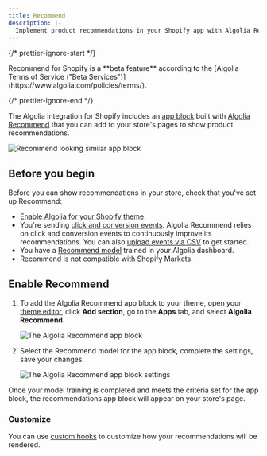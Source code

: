 ```yaml
---
title: Recommend
description: |-
  Implement product recommendations in your Shopify app with Algolia Recommend.
---
```


{/* prettier-ignore-start */}

<Info>
  Recommend for Shopify is a **beta feature** according to the [Algolia Terms of Service ("Beta Services")](https://www.algolia.com/policies/terms/).
</Info>

{/* prettier-ignore-end */}

The Algolia integration for Shopify includes an [app block](https://shopify.dev/docs/storefronts/themes/architecture/blocks/app-blocks) built with [Algolia Recommend](/guides/algolia-recommend/overview/) that you can add to your store's pages to show product recommendations.

![Recommend looking similar app block](/doc/assets/images/integrations/shopify/recommend/recommend-looking-similar-block-9e352141.png)

## Before you begin

Before you can show recommendations in your store, check that you've set up Recommend:

- [Enable Algolia for your Shopify theme](/integration/shopify/getting-started/quick-start/#enable-algolia-on-your-theme).
- You're sending [click and conversion events](/integration/bigcommerce/search-settings/events/).
  Algolia Recommend relies on click and conversion events to continuously improve its recommendations.
  You can also [upload events via CSV](/guides/algolia-recommend/how-to/csv-upload/) to get started.
- You have a [Recommend model](/guides/algolia-recommend/how-to/set-up/#train-the-recommend-models/) trained in your Algolia dashboard.
- Recommend is not compatible with Shopify Markets.

## Enable Recommend

1. To add the Algolia Recommend app block to your theme, open your [theme editor](https://help.shopify.com/en/manual/online-store/themes/customizing-themes/edit), click **Add section**, go to the **Apps** tab, and select **Algolia Recommend**.

   ![The Algolia Recommend app block](/doc/assets/images/integrations/shopify/recommend/recommend-add-app-block-66195d1a.png)

1. Select the Recommend model for the app block, complete the settings, save your changes.

   ![The Algolia Recommend app block settings](/doc/assets/images/integrations/shopify/recommend/recommend-app-block-settings-be1d48ba.png)

Once your model training is completed and meets the criteria set for the app block, the recommendations app block will appear on your store's page.

### Customize

You can use [custom hooks](/integration/shopify/building-search-ui/frontend-custom-events/#recommend-hooks) to customize how your recommendations will be rendered.
